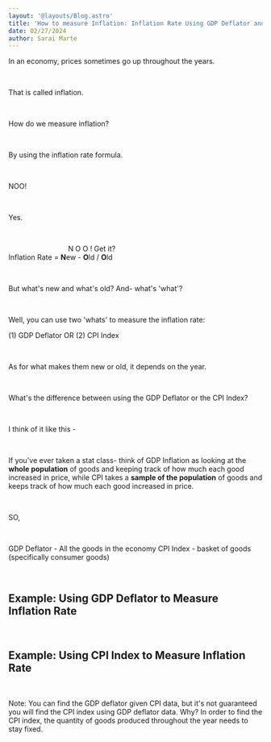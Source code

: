 ```yaml
---
layout: '@layouts/Blog.astro'
title: 'How to measure Inflation: Inflation Rate Using GDP Deflator and CPI  (Application of Nominal and Real GDP)'
date: 02/27/2024
author: Sarai Marte
---
```


<span style= "font-family: var(--primaryFont);">

In an economy, prices sometimes go up throughout the years.

&nbsp;&nbsp;&nbsp;&nbsp;

That is called inflation.

&nbsp;&nbsp;&nbsp;&nbsp;

How do we measure inflation?

&nbsp;&nbsp;&nbsp;&nbsp;

By using the inflation rate formula.

&nbsp;&nbsp;&nbsp;&nbsp;

NOO!

&nbsp;&nbsp;&nbsp;&nbsp;

Yes.

&nbsp;&nbsp;&nbsp;&nbsp;

&nbsp;&nbsp;&nbsp;&nbsp;
&nbsp;&nbsp;&nbsp;&nbsp;
&nbsp;&nbsp;&nbsp;&nbsp;
&nbsp;&nbsp;&nbsp;&nbsp;
&nbsp;&nbsp;&nbsp;&nbsp;
&nbsp;&nbsp;&nbsp;&nbsp;
                N      O     O ! Get it?            
Inflation Rate = **N**ew - **O**ld / **O**ld 

&nbsp;&nbsp;&nbsp;&nbsp;

But what's new and what's old? And- what's 'what'?

&nbsp;&nbsp;&nbsp;&nbsp;

Well, you can use two 'whats' to measure the inflation rate: 

(1) GDP Deflator OR 
(2) CPI Index

&nbsp;&nbsp;&nbsp;&nbsp;

As for what makes them new or old, it depends on the year.

&nbsp;&nbsp;&nbsp;&nbsp;

What's the difference between using the GDP Deflator or the CPI Index?

&nbsp;&nbsp;&nbsp;&nbsp;

I think of it like this -

&nbsp;&nbsp;&nbsp;&nbsp;

If you've ever taken a stat class- think of GDP Inflation as looking at the **whole population** of goods and keeping track of how much each good increased in price, while CPI takes a **sample of the population** of goods and keeps track of how much each good increased in price.

&nbsp;&nbsp;&nbsp;&nbsp;

SO, 

&nbsp;&nbsp;&nbsp;&nbsp;

GDP Deflator - All the goods in the economy 
CPI Index -    basket of goods (specifically consumer goods) 
 

&nbsp;&nbsp;&nbsp;&nbsp;

## Example: Using GDP Deflator to Measure Inflation Rate

&nbsp;&nbsp;&nbsp;&nbsp;


## Example: Using CPI Index to Measure Inflation Rate


&nbsp;&nbsp;&nbsp;&nbsp;

Note: You can find the GDP deflator given CPI data, but it's not guaranteed you will find the CPI index using GDP deflator data. Why? In order to find the CPI index, the quantity of goods produced throughout the year needs to stay fixed. 

&nbsp;&nbsp;&nbsp;&nbsp;

</span>